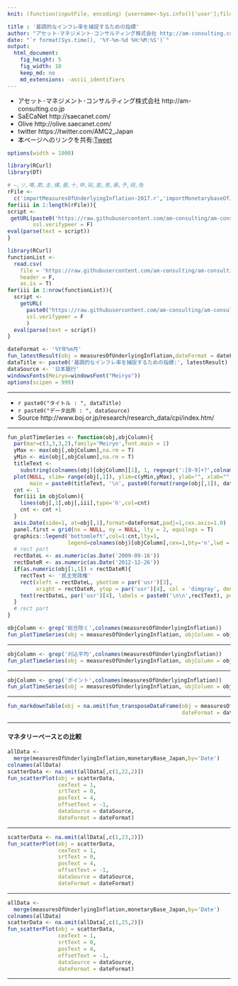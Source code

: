```yaml
---
knit: (function(inputFile, encoding) {username<-Sys.info()['user'];fileName<-'defaultPath.csv';pathToFile <-paste0('C:/Users/', username,'/Desktop/pathToCSV/');setwd(pathToFile);buf0<-read.csv(fileName,header = F,skip = 0,stringsAsFactor = F,check.names = F,fileEncoding = 'utf-8');timeStamp<-format(Sys.time(),'%Y%m%d%H%M%S');rmarkdown::render(inputFile, encoding = encoding, output_file = paste0('C:/Users/',username,buf0[2,1],'charts/','am-consulting.co.jp-measuresOfUnderlyingInflation.html')) })

title : '基調的なインフレ率を捕捉するための指標'
author: "アセット･マネジメント･コンサルティング株式会社 http://am-consulting.co.jp"
date: "`r format(Sys.time(), '%Y-%m-%d %H:%M:%S')`"
output: 
  html_document:
    fig_height: 5
    fig_width: 10
    keep_md: no
    md_extensions: -ascii_identifiers 
---
```

<link href="http://knowledgevault.saecanet.com/components/rmarkdown-html.css" rel="stylesheet">
<script src="http://knowledgevault.saecanet.com/components/JavascriptCode.js"></script>
<style>.main-container {max-width : 1000px;}</style>

- アセット･マネジメント･コンサルティング株式会社 http://am-consulting.co.jp
- SaECaNet http://saecanet.com/
- Olive http://olive.saecanet.com/
- twitter https://twitter.com/AMC2_Japan
- 本ページへのリンクを共有:<a href="https://twitter.com/share" class="twitter-share-button" data-via="AMC2_Japan" data-size="large">Tweet</a> <script>!function(d,s,id){var js,fjs=d.getElementsByTagName(s)[0],p=/^http:/.test(d.location)?'http':'https';if(!d.getElementById(id)){js=d.createElement(s);js.id=id;js.src=p+'://platform.twitter.com/widgets.js';fjs.parentNode.insertBefore(js,fjs);}}(document, 'script', 'twitter-wjs');</script>

```r
options(width = 1000)
```

```r
library(RCurl)
library(DT)
```

```r
# ―,ソ,噂,欺,圭,構,蚕,十,申,貼,能,表,暴,予,禄,兔
rFile <- 
  c('importMeasuresOfUnderlyingInflation-2017.r','importMonetarybaseOfJapan-2017.r')
for(iii in 1:length(rFile)){
script <- 
 getURL(paste0('https://raw.githubusercontent.com/am-consulting/am-consulting.github.io/master/',rFile[iii]),
        ssl.verifypeer = F)
eval(parse(text = script))
}
```

```r
library(RCurl)
functionList <-
  read.csv(
    file = 'https://raw.githubusercontent.com/am-consulting/am-consulting.github.io/master/csv/functionList.csv',
    header = F,
    as.is = T)
for(iii in 1:nrow(functionList)){
  script <- 
    getURL(
      paste0("https://raw.githubusercontent.com/am-consulting/am-consulting.github.io/master/", functionList[iii,1]),
      ssl.verifypeer = F
      )
  eval(parse(text = script))
}
```

```r
dateFormat <- '%Y年%m月'
fun_latestResult(obj = measuresOfUnderlyingInflation,dateFormat = dateFormat)
dataTitle <- paste0('基調的なインフレ率を捕捉するための指標:', latestResult)
dataSource <- '日本銀行'
windowsFonts(Meiryo=windowsFont("Meiryo"))
options(scipen = 999)
```

***

- `r paste0("タイトル : ", dataTitle)`
- `r paste0("データ出所 : ", dataSource)`
- Source http://www.boj.or.jp/research/research_data/cpi/index.htm/

***

```r
fun_plotTimeSeries <- function(obj,objColumn){
  par(mar=c(3,3,3,2),family='Meiryo',font.main = 1)
  yMax <- max(obj[,objColumn],na.rm = T)
  yMin <- min(obj[,objColumn],na.rm = T)
  titleText <- 
    substring(colnames(obj)[objColumn][1], 1, regexpr(':[0-9]+?',colnames(obj)[objColumn][1])-1)
  plot(NULL, xlim= range(obj[,1]), ylim=c(yMin,yMax), ylab="", xlab="", xaxt = 'n',
       main = paste0(titleText, '\n', paste0(format(range(obj[,1]), dateFormat), collapse = '~')))
  cnt <- 1
  for(iii in objColumn){
    lines(obj[,1],obj[,iii],type='h',col=cnt)
    cnt <- cnt +1
  }
  axis.Date(side=1, at=obj[,1],format=dateFormat,padj=1,cex.axis=1.0) 
  panel.first = grid(nx = NULL, ny = NULL, lty = 2, equilogs = T)
  graphics::legend('bottomleft',col=1:cnt,lty=1,
                   legend=colnames(obj)[objColumn],cex=1,bty='n',lwd = 2)
  # rect part
  rectDateL <- as.numeric(as.Date('2009-09-16'))
  rectDateR <- as.numeric(as.Date('2012-12-26'))
  if(as.numeric(obj[1,1]) < rectDateR){
    rectText <- '民主党政権'
    rect(xleft = rectDateL, ybottom = par('usr')[3], 
         xright = rectDateR, ytop = par('usr')[4], col = 'dimgray', density = 10, angle = 45)
    text(rectDateL, par('usr')[4], labels = paste0('\n\n',rectText), pos = 4)
  }
  # rect part
}
```

```r
objColumn <- grep('総合除く',colnames(measuresOfUnderlyingInflation))
fun_plotTimeSeries(obj = measuresOfUnderlyingInflation, objColumn = objColumn)
```

***

```r
objColumn <- grep('刈込平均',colnames(measuresOfUnderlyingInflation))
fun_plotTimeSeries(obj = measuresOfUnderlyingInflation, objColumn = objColumn)
```

***

```r
objColumn <- grep('ポイント',colnames(measuresOfUnderlyingInflation))
fun_plotTimeSeries(obj = measuresOfUnderlyingInflation, objColumn = objColumn)
```

***

```r
fun_markdownTable(obj = na.omit(fun_transposeDataFrame(obj = measuresOfUnderlyingInflation,
                                                       dateFormat = dateFormat)))
```

***

#### マネタリーベースとの比較

```r
allData <- 
  merge(measuresOfUnderlyingInflation,monetaryBase_Japan,by='Date')
colnames(allData)
scatterData <- na.omit(allData[,c(1,22,2)])
fun_scatterPlot(obj = scatterData, 
                cexText = 1, 
                srtText = 0, 
                posText = 4, 
                offsetText = -1,
                dataSource = dataSource,
                dateFormat = dateFormat)
```

***

```r
scatterData <- na.omit(allData[,c(1,23,2)])
fun_scatterPlot(obj = scatterData, 
                cexText = 1, 
                srtText = 0, 
                posText = 4, 
                offsetText = -1,
                dataSource = dataSource,
                dateFormat = dateFormat)
```

***

```r
allData <- 
  merge(measuresOfUnderlyingInflation,monetaryBase_Japan,by='Date')
colnames(allData)
scatterData <- na.omit(allData[,c(1,25,2)])
fun_scatterPlot(obj = scatterData, 
                cexText = 1, 
                srtText = 0, 
                posText = 4, 
                offsetText = -1,
                dataSource = dataSource,
                dateFormat = dateFormat)
```

***
<script>MakeNegative();</script>
<script>
  (function(i,s,o,g,r,a,m){i['GoogleAnalyticsObject']=r;i[r]=i[r]||function(){
  (i[r].q=i[r].q||[]).push(arguments)},i[r].l=1*new Date();a=s.createElement(o),
  m=s.getElementsByTagName(o)[0];a.async=1;a.src=g;m.parentNode.insertBefore(a,m)
  })(window,document,'script','https://www.google-analytics.com/analytics.js','ga');

  ga('create', 'UA-3077339-5', 'auto');
  ga('send', 'pageview');

</script>

